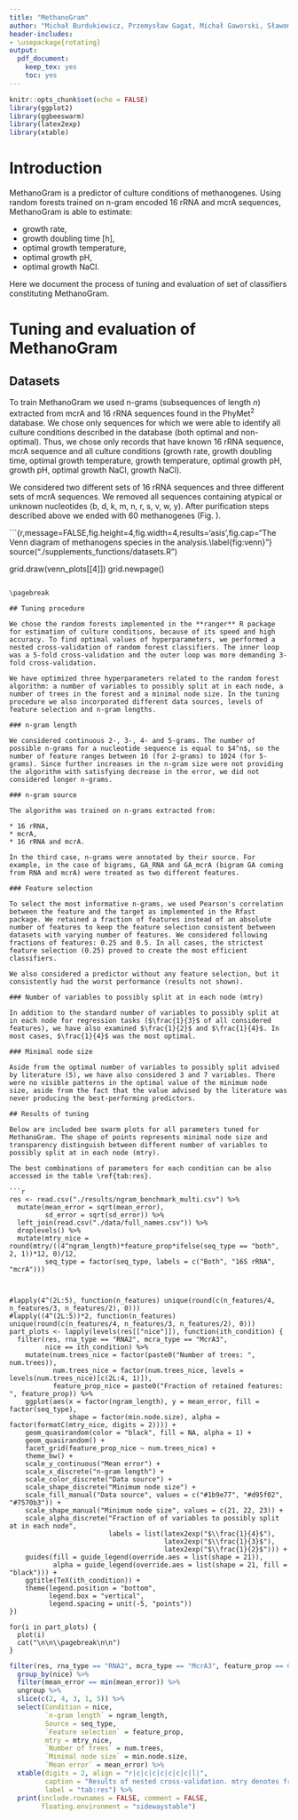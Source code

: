 ```yaml
---
title: "MethanoGram"
author: "Michał Burdukiewicz, Przemysław Gagat, Michał Gaworski, Sławomir Jabłoński, Paweł Mackiewicz, Marcin Łukaszewicz"
header-includes:
- \usepackage{rotating}
output: 
  pdf_document: 
    keep_tex: yes
    toc: yes
---
```


```r
knitr::opts_chunk$set(echo = FALSE)
library(ggplot2)
library(ggbeeswarm)
library(latex2exp)
library(xtable)
```

# Introduction

MethanoGram is a predictor of culture conditions of methanogenes. Using random forests trained on n-gram encoded 16 rRNA and mcrA sequences, MethanoGram is able to estimate:

* growth rate, 
* growth doubling time [h], 
* optimal growth temperature, 
* optimal growth pH,
* optimal growth NaCl.

Here we document the process of tuning and evaluation of set of classifiers constituting MethanoGram.

# Tuning and evaluation of MethanoGram

## Datasets 

To train MethanoGram we used n-grams (subsequences of length $n$) extracted from mcrA and 16 rRNA sequences found in the PhyMet$^2$ database. We chose only sequences for which we were able to identify all culture conditions described in the database (both optimal and non-optimal). Thus, we chose only records that have known 16 rRNA sequence, mcrA sequence and all culture conditions (growth rate, growth doubling time, optimal growth temperature, growth temperature, optimal growth pH, growth pH, optimal growth NaCl, growth NaCl). 

We considered two different sets of 16 rRNA sequences and three different sets of mcrA sequences. We removed all sequences containing atypical or unknown nucleotides (b, d, k, m, n, r, s, v, w, y). After purification steps described above we ended with 60 methanogenes (Fig. \ref{fig:venn}). 


```{r,message=FALSE,fig.height=4,fig.width=4,results='asis',fig.cap="The Venn diagram of methanogens species in the analysis.\\label{fig:venn}"}
source("./supplements_functions/datasets.R")

grid.draw(venn_plots[[4]])
grid.newpage()
```

\pagebreak

## Tuning procedure

We chose the random forests implemented in the **ranger** R package for estimation of culture conditions, because of its speed and high accuracy. To find optimal values of hyperparameters, we performed a nested cross-validation of random forest classifiers. The inner loop was a 5-fold cross-validation and the outer loop was more demanding 3-fold cross-validation. 

We have optimized three hyperparameters related to the random forest algorithm: a number of variables to possibly split at in each node, a number of trees in the forest and a minimal node size. In the tuning procedure we also incorporated different data sources, levels of feature selection and n-gram lengths.

### n-gram length

We considered continuous 2-, 3-, 4- and 5-grams. The number of possible n-grams for a nucleotide sequence is equal to $4^n$, so the number of feature ranges between 16 (for 2-grams) to 1024 (for 5-grams). Since further increases in the n-gram size were not providing the algorithm with satisfying decrease in the error, we did not considered longer n-grams. 

### n-gram source

The algorithm was trained on n-grams extracted from:

* 16 rRNA,
* mcrA,
* 16 rRNA and mcrA.

In the third case, n-grams were annotated by their source. For example, in the case of bigrams, GA_RNA and GA_mcrA (bigram GA coming from RNA and mcrA) were treated as two different features.

### Feature selection

To select the most informative n-grams, we used Pearson's correlation between the feature and the target as implemented in the Rfast package. We retained a fraction of features instead of an absolute number of features to keep the feature selection consistent between datasets with varying number of features. We considered following fractions of features: 0.25 and 0.5. In all cases, the strictest feature selection (0.25) proved to create the most efficient classifiers.

We also considered a predictor without any feature selection, but it consistently had the worst performance (results not shown).

### Number of variables to possibly split at in each node (mtry)

In addition to the standard number of variables to possibly split at in each node for regression tasks ($\frac{1}{3}$ of all considered features), we have also examined $\frac{1}{2}$ and $\frac{1}{4}$. In most cases, $\frac{1}{4}$ was the most optimal.

### Minimal node size

Aside from the optimal number of variables to possibly split advised by literature (5), we have also considered 3 and 7 variables. There were no visible patterns in the optimal value of the minimum node size, aside from the fact that the value advised by the literature was never producing the best-performing predictors.

## Results of tuning

Below are included bee swarm plots for all parameters tuned for MethanoGram. The shape of points represents minimal node size and transparency distinguish between different number of variables to possibly split at in each node (mtry).

The best combinations of parameters for each condition can be also accessed in the table \ref{tab:res}.

```r
res <- read.csv("./results/ngram_benchmark_multi.csv") %>% 
  mutate(mean_error = sqrt(mean_error),
         sd_error = sqrt(sd_error)) %>% 
  left_join(read.csv("./data/full_names.csv")) %>% 
  droplevels() %>% 
  mutate(mtry_nice = round(mtry/((4^ngram_length)*feature_prop*ifelse(seq_type == "both", 2, 1))*12, 0)/12,
         seq_type = factor(seq_type, labels = c("Both", "16S rRNA", "mcrA")))



#lapply(4^(2L:5), function(n_features) unique(round(c(n_features/4, n_features/3, n_features/2), 0)))
#lapply((4^(2L:5))*2, function(n_features) unique(round(c(n_features/4, n_features/3, n_features/2), 0)))
part_plots <- lapply(levels(res[["nice"]]), function(ith_condition) {
  filter(res, rna_type == "RNA2", mcra_type == "McrA3",
         nice == ith_condition) %>% 
    mutate(num.trees_nice = factor(paste0("Number of trees: ", num.trees)),
           num.trees_nice = factor(num.trees_nice, levels = levels(num.trees_nice)[c(2L:4, 1)]),
           feature_prop_nice = paste0("Fraction of retained features: ", feature_prop)) %>% 
    ggplot(aes(x = factor(ngram_length), y = mean_error, fill = factor(seq_type), 
               shape = factor(min.node.size), alpha = factor(formatC(mtry_nice, digits = 2)))) +
    geom_quasirandom(color = "black", fill = NA, alpha = 1) +
    geom_quasirandom() +
    facet_grid(feature_prop_nice ~ num.trees_nice) +
    theme_bw() +
    scale_y_continuous("Mean error") +
    scale_x_discrete("n-gram length") +
    scale_color_discrete("Data source") +
    scale_shape_discrete("Minimum node size") +
    scale_fill_manual("Data source", values = c("#1b9e77", "#d95f02", "#7570b3")) +
    scale_shape_manual("Minimum node size", values = c(21, 22, 23)) +
    scale_alpha_discrete("Fraction of of variables to possibly split at in each node",
                         labels = list(latex2exp("$\\frac{1}{4}$"),
                                       latex2exp("$\\frac{1}{3}$"),
                                       latex2exp("$\\frac{1}{2}$"))) +
    guides(fill = guide_legend(override.aes = list(shape = 21)),
           alpha = guide_legend(override.aes = list(shape = 21, fill = "black"))) +
    ggtitle(TeX(ith_condition)) +
    theme(legend.position = "bottom",
          legend.box = "vertical",
          legend.spacing = unit(-5, "points"))
})

for(i in part_plots) {
  plot(i)
  cat("\n\n\\pagebreak\n\n")
}
```


```r
filter(res, rna_type == "RNA2", mcra_type == "McrA3", feature_prop == 0.25) %>% 
  group_by(nice) %>% 
  filter(mean_error == min(mean_error)) %>% 
  ungroup %>% 
  slice(c(2, 4, 3, 1, 5)) %>% 
  select(Condition = nice, 
         `n-gram length` = ngram_length,
         Source = seq_type,
         `Feature selection` = feature_prop,
         mtry = mtry_nice, 
         `Number of trees` = num.trees,
         `Minimal node size` = min.node.size,
         `Mean error` = mean_error) %>% 
  xtable(digits = 2, align = "r|c|c|c|c|c|c|c|l|",
         caption = "Results of nested cross-validation. mtry denotes fraction of variables to possibly split at in each node.",
         label = "tab:res") %>% 
  print(include.rownames = FALSE, comment = FALSE, 
        floating.environment = "sidewaystable")
```


